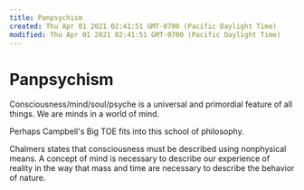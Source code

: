 ```yaml
---
title: Panpsychism
created: Thu Apr 01 2021 02:41:51 GMT-0700 (Pacific Daylight Time)
modified: Thu Apr 01 2021 02:41:51 GMT-0700 (Pacific Daylight Time)
---
```

# Panpsychism

Consciousness/mind/soul/psyche is a universal and primordial feature of all things. We are minds in a world of mind.

Perhaps Campbell's Big TOE fits into this school of philosophy.

Chalmers states that consciousness must be described using nonphysical means. A concept of mind is necessary to describe our experience of reality in the way that mass and time are necessary to describe the behavior of nature.

